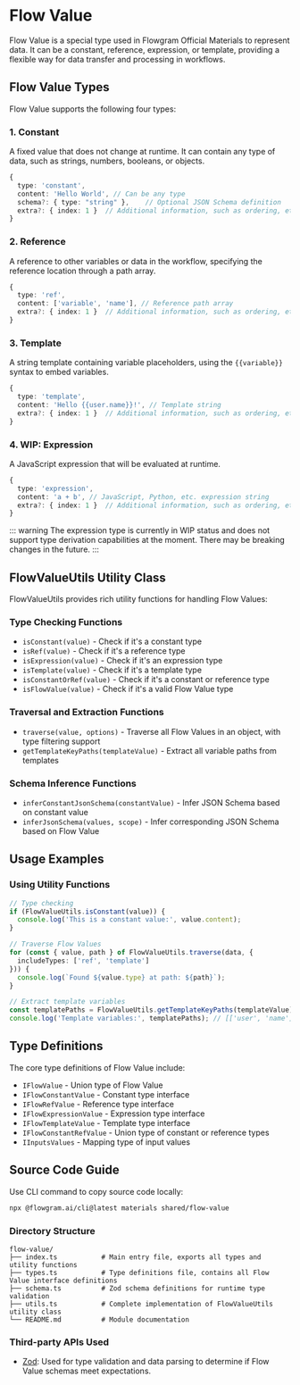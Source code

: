 
# Flow Value

Flow Value is a special type used in Flowgram Official Materials to represent data. It can be a constant, reference, expression, or template, providing a flexible way for data transfer and processing in workflows.

## Flow Value Types

Flow Value supports the following four types:

### 1. Constant
A fixed value that does not change at runtime. It can contain any type of data, such as strings, numbers, booleans, or objects.

```typescript
{
  type: 'constant',
  content: 'Hello World', // Can be any type
  schema?: { type: "string" },    // Optional JSON Schema definition
  extra?: { index: 1 }  // Additional information, such as ordering, etc.
}
```

### 2. Reference
A reference to other variables or data in the workflow, specifying the reference location through a path array.

```typescript
{
  type: 'ref',
  content: ['variable', 'name'], // Reference path array
  extra?: { index: 1 }  // Additional information, such as ordering, etc.
}
```

### 3. Template
A string template containing variable placeholders, using the `{{variable}}` syntax to embed variables.

```typescript
{
  type: 'template',
  content: 'Hello {{user.name}}!', // Template string
  extra?: { index: 1 }  // Additional information, such as ordering, etc.
}
```

### 4. WIP: Expression
A JavaScript expression that will be evaluated at runtime.

```typescript
{
  type: 'expression',
  content: 'a + b', // JavaScript, Python, etc. expression string
  extra?: { index: 1 }  // Additional information, such as ordering, etc.
}
```

::: warning
The expression type is currently in WIP status and does not support type derivation capabilities at the moment. There may be breaking changes in the future.
:::

## FlowValueUtils Utility Class

FlowValueUtils provides rich utility functions for handling Flow Values:

### Type Checking Functions

- `isConstant(value)` - Check if it's a constant type
- `isRef(value)` - Check if it's a reference type
- `isExpression(value)` - Check if it's an expression type
- `isTemplate(value)` - Check if it's a template type
- `isConstantOrRef(value)` - Check if it's a constant or reference type
- `isFlowValue(value)` - Check if it's a valid Flow Value type

### Traversal and Extraction Functions

- `traverse(value, options)` - Traverse all Flow Values in an object, with type filtering support
- `getTemplateKeyPaths(templateValue)` - Extract all variable paths from templates

### Schema Inference Functions

- `inferConstantJsonSchema(constantValue)` - Infer JSON Schema based on constant value
- `inferJsonSchema(values, scope)` - Infer corresponding JSON Schema based on Flow Value

## Usage Examples

### Using Utility Functions

```typescript
// Type checking
if (FlowValueUtils.isConstant(value)) {
  console.log('This is a constant value:', value.content);
}

// Traverse Flow Values
for (const { value, path } of FlowValueUtils.traverse(data, {
  includeTypes: ['ref', 'template']
})) {
  console.log(`Found ${value.type} at path: ${path}`);
}

// Extract template variables
const templatePaths = FlowValueUtils.getTemplateKeyPaths(templateValue);
console.log('Template variables:', templatePaths); // [['user', 'name'], ['count']]
```

## Type Definitions

<SourceCode
  href="https://github.com/bytedance/flowgram.ai/tree/main/packages/materials/form-materials/src/shared/flow-value/types.ts"
/>

The core type definitions of Flow Value include:

- `IFlowValue` - Union type of Flow Value
- `IFlowConstantValue` - Constant type interface
- `IFlowRefValue` - Reference type interface
- `IFlowExpressionValue` - Expression type interface
- `IFlowTemplateValue` - Template type interface
- `IFlowConstantRefValue` - Union type of constant or reference types
- `IInputsValues` - Mapping type of input values

## Source Code Guide

<SourceCode
  href="https://github.com/bytedance/flowgram.ai/tree/main/packages/materials/form-materials/src/shared/flow-value"
/>

Use CLI command to copy source code locally:

```bash
npx @flowgram.ai/cli@latest materials shared/flow-value
```

### Directory Structure

```
flow-value/
├── index.ts           # Main entry file, exports all types and utility functions
├── types.ts           # Type definitions file, contains all Flow Value interface definitions
├── schema.ts          # Zod schema definitions for runtime type validation
├── utils.ts           # Complete implementation of FlowValueUtils utility class
└── README.md          # Module documentation
```

### Third-party APIs Used

- [Zod](https://v3.zod.dev/): Used for type validation and data parsing to determine if Flow Value schemas meet expectations.
